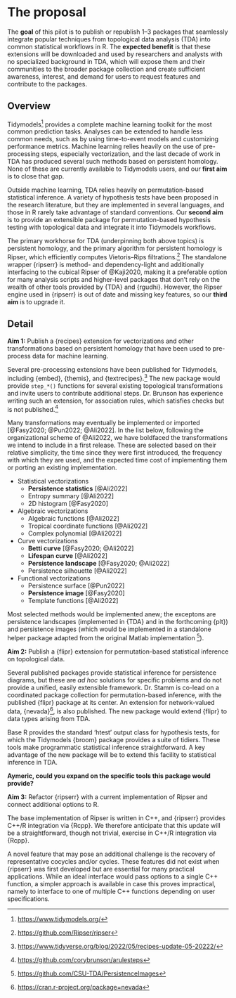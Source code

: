 # The proposal
<!--
This is where the proposal should be outlined. 
-->

The **goal** of this pilot is to publish or republish 1--3 packages that seamlessly integrate popular techniques from topological data analysis (TDA) into common statistical workflows in R.
The **expected benefit** is that these extensions will be downloaded and used by researchers and analysts with no specialized background in TDA, which will expose them and their communities to the broader package collection and create sufficient awareness, interest, and demand for users to request features and contribute to the packages.

## Overview
<!--
At a high-level address what your proposal is and how it will address the problem identified. Highlight any benefits to the R Community that follow from solving the problem. This should be your most compelling section.
-->

Tidymodels[^tidymodels] provides a complete machine learning toolkit for the most common prediction tasks.
Analyses can be extended to handle less common needs, such as by using time-to-event models and customizing performance metrics.
Machine learning relies heavily on the use of pre-processing steps, especially vectorization, and the last decade of work in TDA has produced several such methods based on persistent homology.
None of these are currently available to Tidymodels users, and our **first aim** is to close that gap.

[^tidymodels]: <https://www.tidymodels.org/>

Outside machine learning, TDA relies heavily on permutation-based statistical inference.
A variety of hypothesis tests have been proposed in the research literature, but they are implemented in several languages, and those in R rarely take advantage of standard conventions.
Our **second aim** is to provide an extensible package for permutation-based hypothesis testing with topological data and integrate it into Tidymodels workflows.

The primary workhorse for TDA (underpinning both above topics) is persistent homology, and the primary algorithm for persistent homology is Ripser, which efficiently computes Vietoris--Rips filtrations.[^ripser]
The standalone wrapper {ripserr} is method- and dependency-light and additionally interfacing to the cubical Ripser of @Kaji2020, making it a preferable option for many analysis scripts and higher-level packages that don't rely on the wealth of other tools provided by {TDA} and {rgudhi}.
However, the Ripser engine used in {ripserr} is out of date and missing key features, so our **third aim** is to upgrade it.

## Detail
<!--
Go into more detail about the specifics of the project and it delivers against the problem.

Depending on project type the detail section should include:

 - [ ] Minimum Viable Product
 - [ ] Architecture
 - [ ] Assumptions
-->

**Aim 1:**
Publish a {recipes} extension for vectorizations and other transformations based on persistent homology that have been used to pre-process data for machine learning.

Several pre-processing extensions have been published for Tidymodels, including {embed}, {themis}, and {textrecipes}.[^recipes-extensions]
The new package would provide `step_*()` functions for several existing topological transformations and invite users to contribute additional steps.
Dr. Brunson has experience writing such an extension, for association rules, which satisfies checks but is not published.[^arulesteps]

[^arulesteps]: <https://github.com/corybrunson/arulesteps>
[^recipes-extensions]: <https://www.tidyverse.org/blog/2022/05/recipes-update-05-20222/>

Many transformations may eventually be implemented or imported [@Fasy2020; @Pun2022; @Ali2022].
In the list below, following the organizational scheme of @Ali2022, we have boldfaced the transformations we intend to include in a first release. These are selected based on their relative simplicity, the time since they were first introduced, the frequency with which they are used, and the expected time cost of implementing them or porting an existing implementation.

* Statistical vectorizations
  * **Persistence statistics** [@Ali2022]
  * Entropy summary [@Ali2022]
  * 2D histogram [@Fasy2020]
* Algebraic vectorizations
  * Algebraic functions [@Ali2022]
  * Tropical coordinate functions [@Ali2022]
  * Complex polynomial [@Ali2022]
* Curve vectorizations
  * **Betti curve** [@Fasy2020; @Ali2022]
  * **Lifespan curve** [@Ali2022]
  * **Persistence landscape** [@Fasy2020; @Ali2022]
  * Persistence silhouette [@Ali2022]
* Functional vectorizations
  * Persistence surface [@Pun2022]
  * **Persistence image** [@Fasy2020]
  * Template functions [@Ali2022]

Most selected methods would be implemented anew; the exceptons are persistence landscapes (implemented in {TDA} and in the forthcoming {plt}) and persistence images (which would be implemented in a standalone helper package adapted from the original Matlab implementation [^persistence-images]).

[^persistence-images]: <https://github.com/CSU-TDA/PersistenceImages>

**Aim 2:**
Publish a {flipr} extension for permutation-based statistical inference on topological data.

Several published packages provide statistical inference for persistence diagrams, but these are _ad hoc_ solutions for specific problems and do not provide a unified, easily extensible framework.
Dr. Stamm is co-lead on a coordinated package collection for permutation-based inference, with the published {flipr} package at its center.
An extension for network-valued data, {nevada}[^nevada], is also published.
The new package would extend {flipr} to data types arising from TDA.

[^nevada]: <https://cran.r-project.org/package=nevada>

Base R provides the standard 'htest' output class for hypothesis tests, for which the Tidymodels {broom} package provides a suite of tidiers.
These tools make programmatic statistical inference straightforward.
A key advantage of the new package will be to extend this facility to statistical inference in TDA.

**Aymeric, could you expand on the specific tools this package would provide?**

<!--
Redesign {TDAstats} to specialize in hypothesis tests and better integrate into tidy workflows.

1. Remove Ripser source code and {ggplot2} plotting routines in favor of dependency on {ripserr} and {ggtda}.
2. Identify additional hypothesis tests and null models that should be included [@Robinson2017; @VejdemoJohansson2022].
3. Use standard classes and methods (e.g. class 'htest', method `print()`) to make output follow common R conventions; include {generics} methods like `tidy()`.

The following hypothesis tests are already implemented:

* permutation test for difference in means [@Robinson2017]

The following hypothesis tests may be implemented (listed in order of likely inclusion and feasibility):

* bootstrap sample hypothesis tests [@Blumberg2014]
* Z-test and permutation test for persistence landscapes [@Bubenik2015], currently implemented in {plt}
* exact topological inference [@Chung2017]
* tests for grouped point clouds [@Abdallah2023]
-->

**Aim 3:**
Refactor {ripserr} with a current implementation of Ripser and connect additional options to R.

The base implementation of Ripser is written in C++, and {ripserr} provides C++/R integration via {Rcpp}.
We therefore anticipate that this update will be a straightforward, though not trivial, exercise in C++/R integration via {Rcpp}.

A novel feature that may pose an additional challenge is the recovery of representative cocycles and/or cycles. These features did not exist when {ripserr} was first developed but are essential for many practical applications.
While an ideal interface would pass options to a single C++ function, a simpler approach is available in case this proves impractical, namely to interface to one of multiple C++ functions depending on user specifications.

[^ripser]: <https://github.com/Ripser/ripser>
